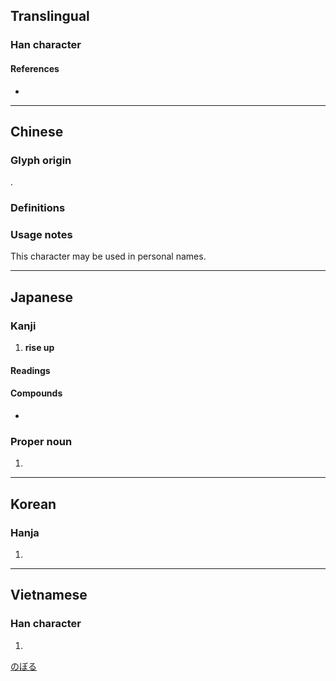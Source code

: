 {{also|升}}
{{character info}}
==Translingual==
{{stroke order|type=bw|strokes=8}}

===Han character===
{{Han char|rn=72|rad=日|as=04|sn=8|four=60440|canj=AHT|ids=⿱日升}}

====References====
* {{Han ref|kx=0491.020|dkj=13794|dj=0852.100|hdz=21490.090|uh=6607|ud=26119|bh=AA40|bd=43584}}

----

==Chinese==

===Glyph origin===
{{Han etym}}
{{Han compound|日|升|ls=psc|c1=s|c2=p|t1=sun}}.

===Definitions===
{{zh-see|升|v}}

===Usage notes===
This character may be used in personal names.

----

==Japanese==

===Kanji===
{{ja-kanji|grade=c|rs=日04}}

# '''rise up'''

====Readings====
{{ja-readings
|goon=しょう
|kanon=しょう
|kun=のぼ-る
}}

====Compounds====
* {{ja-r|昇進|しょうしん}}

===Proper noun===
{{ja-pos|proper|のぼる}}

# {{given name|ja|male}}

[[Category:Japanese male given names|のぼる]]

----

==Korean==

===Hanja===
{{ko-hanja|hangeul=승|eumhun=|rv=seung|mr=sŭng|y=sung}}

# {{rfdef|ko|sort=日04}}

----

==Vietnamese==

===Han character===
{{vi-readings|reading=thăng|rs=日04}}

# {{to rise, ascending, or a person's first name "Thăng"|vi|sort=日04}}